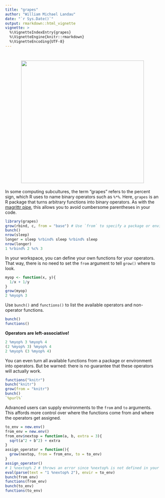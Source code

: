 ```yaml
---
title: "grapes"
author: "William Michael Landau"
date: "`r Sys.Date()`"
output: rmarkdown::html_vignette
vignette: >
  %\VignetteIndexEntry{grapes}
  %\VignetteEngine{knitr::rmarkdown}
  %\VignetteEncoding{UTF-8}
---
```


<h1 align="center">
  <img width="400" src="logo.png" alt="" style = "border: none">
</h1>

In some computing subcultures, the term "grapes" refers to the percent sign, which R uses to name binary operators such as `%*%`. Here, `grapes` is an R package that turns arbitrary functions into binary operators. As with the [magrittr pipe](https://CRAN.R-project.org/package=magrittr/vignettes/magrittr.html), this allows you to avoid cumbersome parentheses in your code.

```r
library(grapes)
grow(rbind, c, from = "base") # Use `from` to specify a package or environment to search.
bunch()
nrow(sleep) 
longer = sleep %rbind% sleep %rbind% sleep
nrow(longer)
1 %rbind% 2 %c% 3
```

In your workspace, you can define your own functions for your operators. That way, there is no need to set the `from` argument to tell `grow()` where to look.

```r
myop <- function(x, y){
  1/x + 1/y
}
grow(myop)
2 %myop% 3
```

Use `bunch()` and `functions()` to list the available operators and non-operator functions.

```r
bunch()
functions()
```

**Operators are left-associative!**

```r
2 %myop% 3 %myop% 4
(2 %myop% 3) %myop% 4
2 %myop% (3 %myop% 4)
```


You can even turn all available functions from a package or environment into operators. But be warned: there is no guarantee that these operators will actually work.

```r
functions("knitr")
bunch("knitr")
grow(from = "knitr")
bunch()
`%purl%`
```

Advanced users can supply environments to the `from` and `to` arguments. This affords more control over where the functions come from and where the operators get assigned.

```r
to_env = new.env()
from_env = new.env()
from_env$nextop = function(a, b, extra = 3){
  sqrt(a^2 + b^2) + extra
}
assign_operator = function(){
  grow(nextop, from = from_env, to = to_env)
}
assign_operator()
# 1 %nextop% 2 # throws an error since %nextop% is not defined in your workspace
eval(parse(text = "1 %nextop% 2"), envir = to_env)
bunch(from_env)
functions(from_env)
bunch(to_env)
functions(to_env)
```
